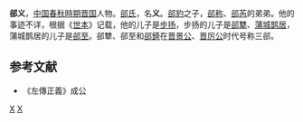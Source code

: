 {{Infobox 先秦人物
|image       = 
|surname     = 
|名= 义
|姓= [[郤氏|郤]]
|zi          = 
|hao         = 
|job         =  
|nickname    = 
|nickzi      = 
|posthumous  = 
|国家= [[周朝|周朝]][[晋国|晋国]]
|名称= 郤义
|hometown    = 
|birth       = 
|death       = 
|honor       = 
|父= [[郤豹|郤豹]]
|spouse       = 
|子女= [[步扬|步扬]]
}}
'''郤义'''，[[中国|中国]][[春秋時期|春秋時期]][[晋国|晋国]]人物。[[郤氏|郤氏]]，名'''义'''。[[郤豹|郤豹]]之子，[[郤称|郤称]]、[[郤芮|郤芮]]的弟弟。他的事迹不详，根据《[[世本|世本]]》记载，他的儿子是[[步扬|步扬]]，步扬的儿子是[[郤犨|郤犨]]、[[蒲城鹊居|蒲城鹊居]]，蒲城鹊居的儿子是[[郤至|郤至]]。郤犨、郤至和[[郤錡|郤錡]]在[[晋景公|晋景公]]、[[晋厉公|晋厉公]]时代号称三郤。
  
==参考文献==
*《左傳正義》成公
  
[[Category:春秋战国政治人物|X]]
[[Category:晋国大夫|X]]